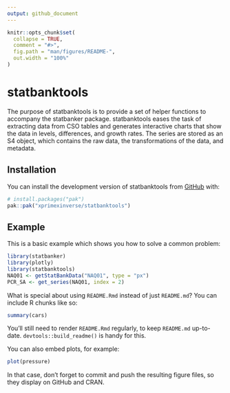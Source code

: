 ```yaml
---
output: github_document
---
```


<!-- README.md is generated from README.Rmd. Please edit that file -->

```r
knitr::opts_chunk$set(
  collapse = TRUE,
  comment = "#>",
  fig.path = "man/figures/README-",
  out.width = "100%"
)
```

# statbanktools

<!-- badges: start -->
<!-- badges: end -->

The purpose of statbanktools is to provide a set of helper functions to accompany the statbanker package. statbanktools eases the task of extracting data from CSO tables and generates interactive charts that show the data in levels, differences, and growth rates. The series are stored as an S4 object, which contains the raw data, the transformations of the data, and metadata.

## Installation

You can install the development version of statbanktools from [GitHub](https://github.com/) with:

``` r
# install.packages("pak")
pak::pak("xprimexinverse/statbanktools")
```

## Example

This is a basic example which shows you how to solve a common problem:

```r
library(statbanker)
library(plotly)
library(statbanktools)
NAQ01 <- getStatBankData("NAQ01", type = "px")
PCR_SA <- get_series(NAQ01, index = 2)

```

What is special about using `README.Rmd` instead of just `README.md`? You can include R chunks like so:

```r
summary(cars)
```

You'll still need to render `README.Rmd` regularly, to keep `README.md` up-to-date. `devtools::build_readme()` is handy for this.

You can also embed plots, for example:

```r
plot(pressure)
```

In that case, don't forget to commit and push the resulting figure files, so they display on GitHub and CRAN.
